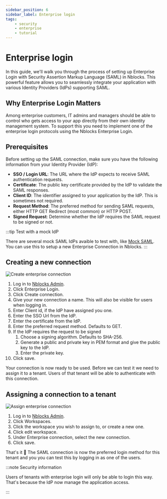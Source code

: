 ```yaml
---
sidebar_position: 6
sidebar_label: Enterprise login
tags:
    - security
    - enterprise
    - tutorial
---
```



# Enterprise login

In this guide, we'll walk you through the process of setting up Enterprise Login with Security Assertion Markup Language (SAML) in Nblocks.
This powerful feature allows you to seamlessly integrate your application with various Identity Providers (IdPs) supporting SAML.

## Why Enterprise Login Matters
Among enterprise customers, IT admins and managers should be able to control who gets access to your app directly from their own identity management system. To support this you need to implement one of the enterprise login protocols using the Nblocks Enterprise Login.

## Prerequisites
Before setting up the SAML connection, make sure you have the following information from your Identity Provider (IdP):

- **SSO / Login URL**: The URL where the IdP expects to receive SAML authentication requests.
- **Certificate**: The public key certificate provided by the IdP to validate the SAML responses.
- **Client ID**: The identifier assigned to your application by the IdP. This is sometimes not required.
- **Request Method**: The preferred method for sending SAML requests, either HTTP GET Redirect (most common) or HTTP POST.
- **Signed Request**: Determine whether the IdP requires the SAML request to be signed or not.

:::tip Test with a mock IdP

There are several mock SAML IdPs avaible to test with, like [Mock SAML](https://mocksaml.com/).
You can use this to setup a new Enterprise Connection in Nblocks.
:::

## Creating a new connection

![Create enterprise connection](../assets/authentication-settings/create-enterprise-connection.png)

1. Log in to [Nblocks Admin](https://admin.nblocks.cloud).
1. Click Enterprise Login.
1. Click Create connection.
1. Give your new connection a name. This will also be visible for users when logging in.
1. Enter Client id, if the IdP have assigned you one.
1. Enter the SSO Url from the IdP.
1. Enter the certificate from the IdP.
1. Enter the preferred request method. Defaults to GET.
1. If the IdP requires the request to be signed
    1. Choose a signing algorithm. Defaults to SHA-256.
    1. Generate a public and private key in PEM format and give the public key to the IdP.
    1. Enter the private key.
1. Click save.

Your connection is now ready to be used. Before we can test it we need to assign it to a tenant. Users of that tenant will be able to authenticate with this connection.

## Assigning a connection to a tenant

![Assign enterprise connection](../assets/authentication-settings/tenant-enterprise-connection.png)

1. Log in to [Nblocks Admin](https://admin.nblocks.cloud).
1. Click Workspaces.
1. Click the workspace you wish to assign to, or create a new one.
1. Click edit workspace.
1. Under Enterprise connection, select the new connection.
1. Click save.

That's it 🎉 The SAML connection is now the preferred login method for this tenant and you you can test this by logging in as one of the users.

:::note Security information

Users of tenants with enterprise login will only be able to login this way. That's because the IdP now manage the application access.

:::
